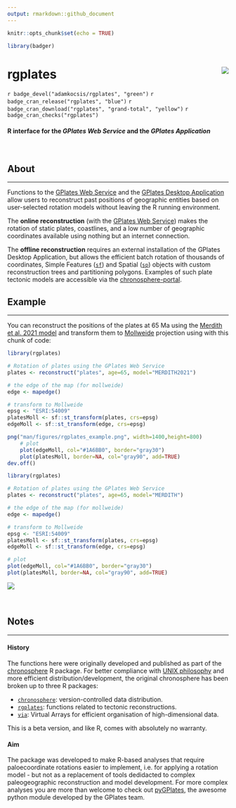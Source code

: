 ```yaml
---
output: rmarkdown::github_document
---
```


```r
knitr::opts_chunk$set(echo = TRUE)

library(badger)
```

# rgplates <img src="man/figures/logo.png" align="right" />

`r badge_devel("adamkocsis/rgplates", "green")`
`r badge_cran_release("rgplates", "blue")`
`r badge_cran_download("rgplates", "grand-total", "yellow")`
`r badge_cran_checks("rgplates")`

#### R interface for the *GPlates Web Service* and the *GPlates Application*
<br>

## About
* * *

Functions to the [GPlates Web Service](https://gws.gplates.org/) and the [GPlates Desktop Application](https://www.gplates.org/) allow users to reconstruct past positions of geographic entities based on user-selected rotation models without leaving the R running environment. 

The **online reconstruction** (with the [GPlates Web Service](https://gws.gplates.org/)) makes the rotation of static plates, coastlines, and a low number of geographic coordinates available using nothing but an internet connection. 

The **offline reconstruction** requires an external installation of the GPlates Desktop Application, but allows the efficient batch rotation of thousands of coordinates, Simple Features ([`sf`](https://cran.r-project.org/package=sf)) and Spatial ([`sp`](https://cran.r-project.org/package=sp)) objects with custom reconstruction trees and partitioning polygons. Examples of such plate tectonic models are accessible via the [chronosphere-portal](http://www.chronosphere-portal.org/). 


## Example
* * *

You can reconstruct the positions of the plates at 65 Ma using the [Merdith et al. 2021 model](https://www.sciencedirect.com/science/article/pii/S0012825220305237) and transform them to [Mollweide](https://epsg.io/54009) projection using with this chunk of code: 

```r
library(rgplates)

# Rotation of plates using the GPlates Web Service
plates <- reconstruct("plates", age=65, model="MERDITH2021")

# the edge of the map (for mollweide)
edge <- mapedge()

# transform to Mollweide
epsg <- "ESRI:54009"
platesMoll <- sf::st_transform(plates, crs=epsg)
edgeMoll <- sf::st_transform(edge, crs=epsg)

png("man/figures/rgplates_example.png", width=1400,height=800)
	# plot
	plot(edgeMoll, col="#1A6BB0", border="gray30")
	plot(platesMoll, border=NA, col="gray90", add=TRUE)
dev.off()

```


```r
library(rgplates)

# Rotation of plates using the GPlates Web Service
plates <- reconstruct("plates", age=65, model="MERDITH")

# the edge of the map (for mollweide)
edge <- mapedge()

# transform to Mollweide
epsg <- "ESRI:54009"
platesMoll <- sf::st_transform(plates, crs=epsg)
edgeMoll <- sf::st_transform(edge, crs=epsg)

# plot
plot(edgeMoll, col="#1A6BB0", border="gray30")
plot(platesMoll, border=NA, col="gray90", add=TRUE)
```


![](man/figures/rgplates_example.png)


<br>

## Notes 
* * *

#### History

The functions here were originally developed and published as part of the [chronosphere](https://chronosphere.info/r_client/) R package. For better compliance with [UNIX philosophy](https://en.wikipedia.org/wiki/Unix_philosophy) and more efficient distribution/development, the original chronosphere has been broken up to three R packages:

- [`chronosphere`](https://chronosphere.info/r_client/): version-controlled data distribution.
- [`rgplates`](https://adamkocsis.github.io/rgplates/): functions related to tectonic reconstructions.
- [`via`](https://adamkocsis.github.io/via/): Virtual Arrays for efficient organisation of high-dimensional data.

This is a beta version, and like R, comes with absolutely no warranty.

#### Aim

The package was developed to make R-based analyses that require paloecoordinate rotations easier to implement, i.e. for applying a rotation model - but not as a replacement of tools dedidacted to complex paleogeographic reconstruction and model development. For more complex analyses you are more than welcome to check out [pyGPlates](https://www.gplates.org/docs/pygplates/), the awesome python module developed by the GPlates team.



